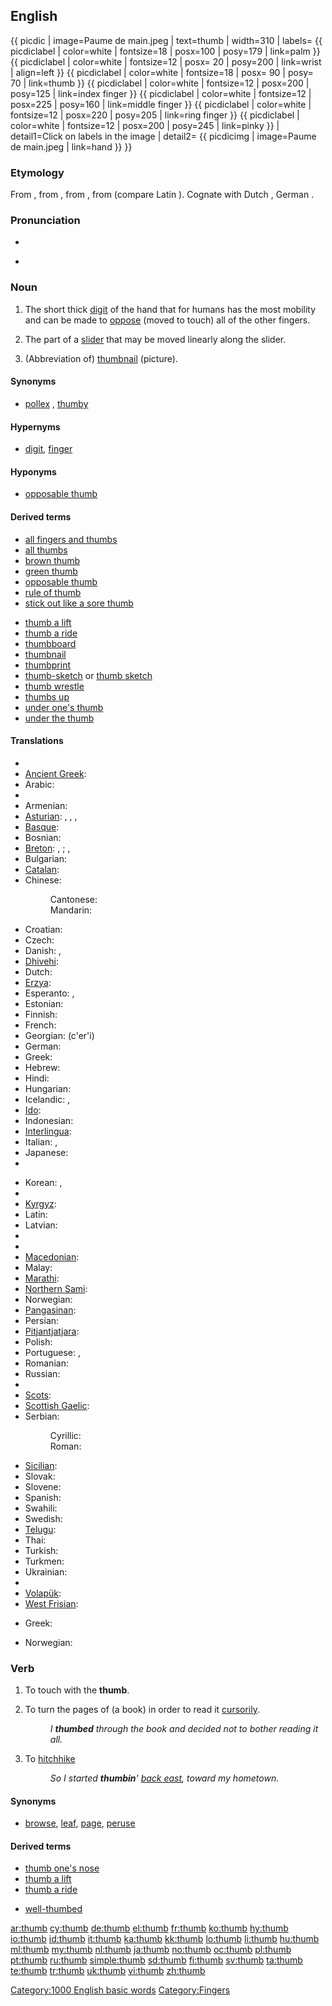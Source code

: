 {{wikipedia}}
==English==
{{ picdic
| image=Paume de main.jpeg
| text=<nowiki>thumb</nowiki>
| width=310
| labels=
{{ picdiclabel | color=white | fontsize=18 | posx=100 | posy=179 | link=palm }}
{{ picdiclabel | color=white | fontsize=12 | posx= 20 | posy=200 | link=wrist | align=left }}
{{ picdiclabel | color=white | fontsize=18 | posx= 90 | posy= 70 | link=thumb }}
{{ picdiclabel | color=white | fontsize=12 | posx=200 | posy=125 | link=index finger }}
{{ picdiclabel | color=white | fontsize=12 | posx=225 | posy=160 | link=middle finger }}
{{ picdiclabel | color=white | fontsize=12 | posx=220 | posy=205 | link=ring finger }}
{{ picdiclabel | color=white | fontsize=12 | posx=200 | posy=245 | link=pinky }}
| detail1=Click on labels in the image
| detail2=
{{ picdicimg | image=Paume de main.jpeg | link=hand }}
}}

===Etymology===
From {{etyl|ang|en}} {{term|þuma|þūma|lang=ang}}, from {{proto|Germanic|lang=en}}, from {{proto|Indo-European|tūmon-|thick finger}}, from {{proto|Indo-European|tū-|swell}} (compare Latin {{term|tumere|lang=la}}).  Cognate with Dutch {{term|duim|lang=nl}}, German {{term|Daumen|lang=de}}.

===Pronunciation===
* {{IPA|/θʌm/}}
* {{audio|en-us-thumb.ogg|Audio (US)}}
*: {{rhymes|ʌm}}

===Noun===
{{en-noun}}

# The short thick [[digit]] of the hand that for humans has the most mobility and can be made to [[oppose]] (moved to touch) all of the other fingers.
# {{computing}} The part of a [[slider]] that may be moved linearly along the slider.
# {{colloquial}} (Abbreviation of) [[thumbnail]] (picture).

====Synonyms====
* {{sense|digit}} [[pollex]] {{qualifier|technical}}, [[thumby]] {{qualifier|colloquial}}

====Hypernyms====
* {{sense|digit}} [[digit]], [[finger]]

====Hyponyms====
* {{sense|digit}} [[opposable thumb]]

====Derived terms====
{{rel-top|terms derived from the noun}}
* [[all fingers and thumbs]]
* [[all thumbs]]
* [[brown thumb]]
* [[green thumb]]
* [[opposable thumb]]
* [[rule of thumb]]
* [[stick out like a sore thumb]]
{{rel-mid}}
* [[thumb a lift]]
* [[thumb a ride]]
* [[thumbboard]]
* [[thumbnail]]
* [[thumbprint]]
* [[thumb-sketch]] or [[thumb sketch]]
* [[thumb wrestle]]
* [[thumbs up]]
* [[under one's thumb]]
* [[under the thumb]]
{{rel-bottom}}

====Translations====
{{trans-top|digit}}
* {{trreq|Afrikaans}}
* [[Ancient Greek]]: {{tø|grc|ἀντίχειρ|m|xs=Ancient Greek}}
* Arabic: {{t|ar|إبهام}}
* {{trreq|Aragonese}}
* Armenian: {{t-|hy|բութ մատ|tr=but' mat}}
* [[Asturian]]: {{t-|ast|pulgar|xs=Asturian}}, {{t|ast|dedón|xs=Asturian}}, {{t-|ast|deda|xs=Asturian}}, {{t|ast|matapioyos|xs=Asturian}}
* [[Basque]]: {{t-|eu|hazlodi|xs=Basque}}
* Bosnian: {{t-|bs|palac|m}}
* [[Breton]]: {{t+|br|biz-meud|m|xs=Breton}}, {{t|br|bizied-meud|m|p|xs=Breton}}; {{t+|br|meud|m|xs=Breton}}, {{t|br|meudoù|m|p|xs=Breton}}
* Bulgarian: {{t+|bg|палец|m}}
* [[Catalan]]: {{t+|ca|polze|m}}
* Chinese:
*: Cantonese: {{tø|yue|大拇指|tr=daai6 mou5 ji2|sc=Hani|xs=Cantonese}}
*: Mandarin: {{t-|cmn|大拇指|tr=dà mǔ zhǐ|sc=Hani}}
* Croatian: {{t+|hr|palac|m}}
* Czech: {{t+|cs|palec|m}}
* Danish: {{t-|da|tommelfinger}}, {{t|da|tommeltot}}
* [[Dhivehi]]: {{t|dv|ބޮޑުވައި އިގިލި|xs=Dhivehi}}
* Dutch: {{t+|nl|duim|m}}
* [[Erzya]]: {{tø|myv|пелька|tr=pelka|sc=Cyrl|xs=Erzya}}
* Esperanto: {{t-|eo|polekso|xs=Esperanto}}, {{t-|eo|dikfingro|xs=Esperanto}}
* Estonian: {{t|et|pöial}}
* Finnish: {{t+|fi|peukalo}}
* French: {{t+|fr|pouce|m}}
* Georgian: {{t|ka|ცერი|sc=Geor|xs=Georgian}} (c'er'i)
* German: {{t+|de|Daumen|m}}
* Greek: {{t+|el|αντίχειρας|m|tr=antícheiras}}
* Hebrew: {{t+|he|אגודל}}
* Hindi: {{t-|hi|अंगूठा|tr=angooththa|xs=Hindi}}
* Hungarian: {{t+|hu|hüvelykujj}}
* Icelandic: {{t+|is|þumall|m}}, {{t+|is|þumalfingur|m}}
* [[Ido]]: {{t|io|polexo|xs=Ido}}
* Indonesian: {{t+|id|ibu jari|xs=Indonesian}}
* [[Interlingua]]: {{t-|ia|pollice|xs=Interlingua}}
* Italian: {{t+|it|pollice|m}}, {{t-|it|dito grosso|m}}
* Japanese: {{t+|ja|親指|tr=[[おやゆび]], oyayubi}}
* {{trreq|Javanese}}
{{trans-mid}}
* Korean: {{t+|ko|엄지|tr=eomji|sc=Hang}}, {{t+|ko|엄지손가락|tr=eomjisongarak|sc=Hang}}
* {{trreq|Kurdish}}
* [[Kyrgyz]]: {{t|ky|баш бармак|sc=Cyrl|xs=Kyrgyz}}
* Latin: {{t-|la|pollex|m}}
* Latvian: {{t|lv|īkšķis|xs=Latvian}}
* {{trreq|Lithuanian}}
* {{trreq|Low Saxon}}
* [[Macedonian]]: {{t-|mk|палец|m|tr=pálec}}
* Malay: {{t-|ms|ibu jari|xs=Malay}}
* [[Marathi]]: {{t|mr|आंग्ठा|tr=ãngththa|sc=Deva|xs=Marathi}}
* [[Northern Sami]]: {{tø|se|bealgi|xs=Northern Sami}}
* Norwegian: {{t+|no|tommel|m}}
* [[Pangasinan]]: {{tø|pag|tangan|xs=Pangasinan}}
* Persian: {{t|fa|ابهام|xs=Persian}}
* [[Pitjantjatjara]]: {{tø|pjt|maṟa mama|xs=Pitjantjatjara}}
* Polish: {{t+|pl|kciuk|m}}
* Portuguese: {{t+|pt|dedo polegar|m}}, {{t+|pt|polegar|m}}
* Romanian: {{t-|ro|deget mare|n}}
* Russian: {{t+|ru|большой палец|m|tr=bol’šój pálec}}
* {{trreq|Sanskrit}}
* [[Scots]]: {{tø|sco|thoum|xs=Scots}}
* [[Scottish Gaelic]]: {{t-|gd|òrdag|f|xs=Scottish Gaelic}}
* Serbian:
*: Cyrillic: {{t-|sr|палац|m|sc=Cyrl}}
*: Roman: {{t-|sr|palac|m}}
* [[Sicilian]]: {{t|scn|puseri|xs=Sicilian}}
* Slovak: {{t-|sk|palec|m}}
* Slovene: {{t+|sl|palec|m}}
* Spanish: {{t+|es|pulgar|m}}
* Swahili: {{t|sw|kidole gumba|xs=Swahili}}
* Swedish: {{t+|sv|tumme|c}}
* [[Telugu]]: {{t|te|బొటనవేలు|tr=boTanavElu}}
* Thai: {{t|th|หัวแม่มือ|tr=hŭa mâe meu}}
* Turkish: {{t+|tr|başparmak|m}}
* Turkmen: {{t|tk|başam barmak}}
* Ukrainian: {{t|uk|полекс|m|xs=Ukrainian}}
* {{trreq|Vietnamese}}
* [[Volapük]]: {{t+|vo|döm|xs=Volapük}}
* [[West Frisian]]: {{t-|fy|tomme|xs=West Frisian}}
{{trans-bottom}}

{{trans-top|part of a slider}}
* Greek: {{t|el|εγκοπή ευρετηρίασης|f}}
{{trans-mid}}
* Norwegian: {{t|no|tommeskrue|m}}
{{trans-bottom}}

===Verb===
{{en-verb}}

# {{transitive}} To touch with the '''thumb'''.
# {{transitive|with '''through'''}} To turn the pages of (a book) in order to read it [[cursorily]].
#: ''I '''thumbed''' through the book and decided not to bother reading it all.''
# {{travel}} To [[hitchhike]]
#: ''So I started '''thumbin'''' [[back east]], toward my hometown.''

====Synonyms====
* {{sense|to turn pages}} [[browse]], [[leaf]], [[page]], [[peruse]]

====Derived terms====
{{rel-top|terms derived from the verb}}
* [[thumb one's nose]]
* [[thumb a lift]]
* [[thumb a ride]]
{{rel-mid}}
* [[well-thumbed]]
{{rel-bottom}}

[[Category:1000 English basic words]]
[[Category:Fingers]]

[[ar:thumb]]
[[cy:thumb]]
[[de:thumb]]
[[el:thumb]]
[[fr:thumb]]
[[ko:thumb]]
[[hy:thumb]]
[[io:thumb]]
[[id:thumb]]
[[it:thumb]]
[[ka:thumb]]
[[kk:thumb]]
[[lo:thumb]]
[[li:thumb]]
[[hu:thumb]]
[[ml:thumb]]
[[my:thumb]]
[[nl:thumb]]
[[ja:thumb]]
[[no:thumb]]
[[oc:thumb]]
[[pl:thumb]]
[[pt:thumb]]
[[ru:thumb]]
[[simple:thumb]]
[[sd:thumb]]
[[fi:thumb]]
[[sv:thumb]]
[[ta:thumb]]
[[te:thumb]]
[[tr:thumb]]
[[uk:thumb]]
[[vi:thumb]]
[[zh:thumb]]